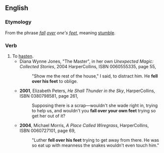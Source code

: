 ==English==

===Etymology===
From the phrase ''[[fall]] [[over]] one's [[feet]]'', meaning [[stumble]].

===Verb===
{{en-verb|falls over one's feet|falling over one's feet|fell over one's feet|fallen over one's feet}}

# To [[hasten]].
#* Diana Wynne Jones, "The Master", in her own ''Unexpected Magic: Collected Stories'', 2004 HarperCollins, ISBN 0060555335, page 55,
#*: "Show me the rest of the house," I said, to distract him. He '''fell over his feet''' to oblige.
#* '''2001''', Elizabeth Peters, ''He Shall Thunder in the Sky'', HarperCollins, ISBN 0380798581, page 261,
#*: Supposing there is a scrap—wouldn't she wade right in, trying to help us, and wouldn't you '''fall over your own feet''' trying so get her out of it?
#* '''2004''', Michael Morris, ''A Place Called Wiregrass'', HarperCollins, ISBN 0060727101, page 69,
#*: "Luther '''fell over his feet''' trying to get away from there. He was so eat up with meanness the snakes wouldn't even touch him."